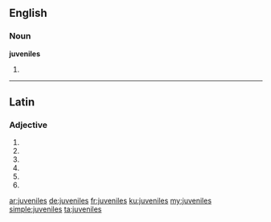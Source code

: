 ==English==

===Noun===
'''juveniles'''

# {{plural of|juvenile}}

----

==Latin==

===Adjective===
{{la-adj-form|juvenīlēs}}

# {{inflection of|juvenīlis||nom|m|p|lang=la}}
# {{inflection of|juvenīlis||nom|f|p|lang=la}}
# {{inflection of|juvenīlis||acc|m|p|lang=la}}
# {{inflection of|juvenīlis||acc|f|p|lang=la}}
# {{inflection of|juvenīlis||voc|m|p|lang=la}}
# {{inflection of|juvenīlis||voc|f|p|lang=la}}

[[ar:juveniles]]
[[de:juveniles]]
[[fr:juveniles]]
[[ku:juveniles]]
[[my:juveniles]]
[[simple:juveniles]]
[[ta:juveniles]]